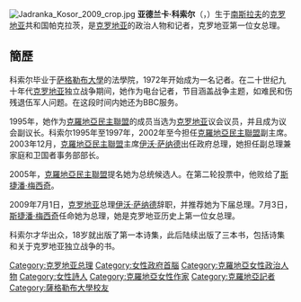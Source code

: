 
[[File:Jadranka_Kosor_2009_crop.jpg|thumb]]
'''亚德兰卡·科索尔'''（{{lang-hr|'''Jadranka Kosor'''}}，{{bd|1953年|7月1日|catIdx=Kosor}}）生于[[南斯拉夫|南斯拉夫]]的[[克罗地亚|克罗地亚]]共和国帕克拉茨，是[[克罗地亚|克罗地亚]]的政治人物和记者，克罗地亚第一位女总理。

==簡歷==
科索尔毕业于[[萨格勒布大學|萨格勒布大學]]的法學院，1972年开始成为一名记者。在二十世纪九十年代[[克罗地亚|克罗地亚]]独立战争期间，她作为电台记者，节目涵盖战争主题，如难民和伤残退伍军人问题。在这段时间内她还为BBC服务。

1995年，她作为[[克羅地亞民主聯盟|克羅地亞民主聯盟]]的成员当选为[[克罗地亚|克罗地亚]]议会议员，并且成为议会副议长。科索尔1995年至1997年，2002年至今担任[[克羅地亞民主聯盟|克羅地亞民主聯盟]]副主席。2003年12月，[[克羅地亞民主聯盟|克羅地亞民主聯盟]]主席[[伊沃·萨纳德|伊沃·萨纳德]]出任政府总理，她担任副总理兼家庭和卫国者事务部部长。

2005年，[[克羅地亞民主聯盟|克羅地亞民主聯盟]]提名她为总统候选人。在第二轮投票中，他败给了[[斯捷潘·梅西奇|斯捷潘·梅西奇]]。

2009年7月1日，[[克罗地亚|克罗地亚]]总理[[伊沃·萨纳德|伊沃·萨纳德]]辞职，并推荐她为下届总理。7月3日，[[斯捷潘·梅西奇|斯捷潘·梅西奇]]任命她为总理，她是克罗地亚历史上第一位女总理。

科索尔才华出众，18岁就出版了第一本诗集，此后陆续出版了三本书，包括诗集和关于克罗地亚独立战争的书。

{{歐洲政治人物小作品}}

{{DEFAULTSORT:Kosor}}
[[Category:克罗地亚总理|Category:克罗地亚总理]]
[[Category:女性政府首腦|Category:女性政府首腦]]
[[Category:克羅地亞女性政治人物|Category:克羅地亞女性政治人物]]
[[Category:女性詩人|Category:女性詩人]]
[[Category:克羅地亞女性作家|Category:克羅地亞女性作家]]
[[Category:克羅地亞記者|Category:克羅地亞記者]]
[[Category:薩格勒布大學校友|Category:薩格勒布大學校友]]